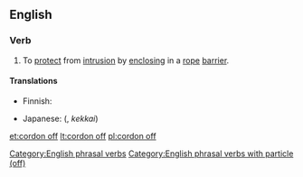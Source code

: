 ==English==
===Verb===
{{en-verb|inf=to [[cordon]] [[off]]|cordons off|cordoning off|cordoned off}}

# To [[protect]] from [[intrusion]] by [[enclosing]] in a [[rope]] [[barrier]].

====Translations====
{{trans-top|to enclose with rope barrier}}
* Finnish: {{t+|fi|sulkea}} {{t-|fi|köysiaita|alt=köysiaidalla}}
{{trans-mid}}
* Japanese: {{l|ja|結界}} ({{l|ja|けっかい}}, ''kekkai'')
{{trans-bottom}}

[[Category:English phrasal verbs]]
[[Category:English phrasal verbs with particle (off)]]

[[et:cordon off]]
[[lt:cordon off]]
[[pl:cordon off]]